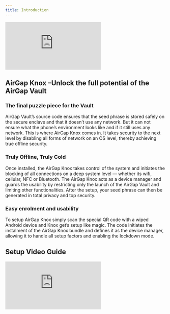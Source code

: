```yaml
---
title: Introduction
---
```


<div class="yt-container">
  <iframe
    class="yt-video"
    src="https://www.youtube.com/embed/2sNcBiUACGo"
    frameborder="0"
    allowfullscreen
  ></iframe>
</div>

## AirGap Knox –Unlock the full potential of the AirGap Vault

### The final puzzle piece for the Vault

AirGap Vault’s source code ensures that the seed phrase is stored safely on the secure enclave and that it doesn’t use any network. But it can not ensure what the phone’s environment looks like and if it still uses any network. This is where AirGap Knox comes in. It takes security to the next level by disabling all forms of network on an OS level, thereby achieving true offline security.

### Truly Offline, Truly Cold

Once installed, the AirGap Knox takes control of the system and initiates the blocking of all connections on a deep system level — whether its wifi, cellular, NFC or Bluetooth. The AirGap Knox acts as a device manager and guards the usability by restricting only the launch of the AirGap Vault and limiting other functionalities. After the setup, your seed phrase can then be generated in total privacy and top security.

### Easy enrolment and usability

To setup AirGap Knox simply scan the special QR code with a wiped Android device and Knox get’s setup like magic. The code initiates the instalment of the AirGap Knox bundle and defines it as the device manager, allowing it to handle all setup factors and enabling the lockdown mode.

## Setup Video Guide

<div class="yt-container">
  <iframe
    class="yt-video"
    src="https://www.youtube.com/embed/SB4Rq6RlaIs"
    frameborder="0"
    allowfullscreen
  ></iframe>
</div>
